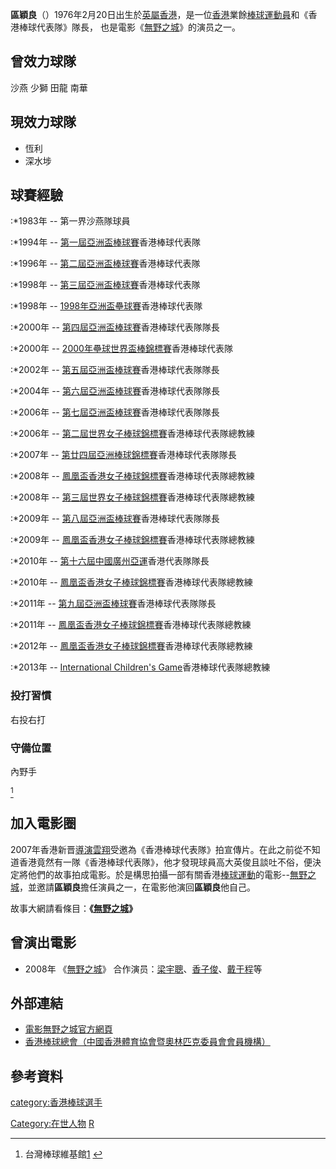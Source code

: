 {{藝人
| 类型 = 男演员
| 姓名 = 區穎良
| 別名 = 
| 原名 = 
| 出生日期 = {{birth_date_and _age|1976|2|20}}
| 出生地點 = {{HKG-1959}}
| 配偶 = 
}}
'''區穎良'''（{{bd|1976年||catIdx=''''''}}）1976年2月20日出生於[[英屬香港|英屬香港]]，是一位[[香港|香港]]業餘[[棒球|棒球]][[運動員|運動員]]和《香港棒球代表隊》隊長， 也是電影《[[無野之城|無野之城]]》的演员之一。

==曾效力球隊==
沙燕
少獅
田龍
南華

==現效力球隊==
*恆利
*深水埗

==球賽經驗==
:*1983年 -- 第一界沙燕隊球員
:*1994年 -- [[第一屆亞洲盃棒球賽|第一屆亞洲盃棒球賽]]香港棒球代表隊
:*1996年 -- [[第二屆亞洲盃棒球賽|第二屆亞洲盃棒球賽]]香港棒球代表隊
:*1998年 -- [[第三屆亞洲盃棒球賽|第三屆亞洲盃棒球賽]]香港棒球代表隊
:*1998年 -- [[1998年亞洲盃壘球賽|1998年亞洲盃壘球賽]]香港棒球代表隊
:*2000年 -- [[第四屆亞洲盃棒球賽|第四屆亞洲盃棒球賽]]香港棒球代表隊隊長
:*2000年 -- [[2000年壘球世界盃棒錦標賽|2000年壘球世界盃棒錦標賽]]香港棒球代表隊
:*2002年 -- [[第五屆亞洲盃棒球賽|第五屆亞洲盃棒球賽]]香港棒球代表隊隊長
:*2004年 -- [[第六屆亞洲盃棒球賽|第六屆亞洲盃棒球賽]]香港棒球代表隊隊長
:*2006年 -- [[第七屆亞洲盃棒球賽|第七屆亞洲盃棒球賽]]香港棒球代表隊隊長
:*2006年 -- [[第二屆世界女子棒球錦標賽|第二屆世界女子棒球錦標賽]]香港棒球代表隊總教練
:*2007年 -- [[第廿四屆亞洲棒球錦標賽|第廿四屆亞洲棒球錦標賽]]香港棒球代表隊隊長
:*2008年 -- [[鳳凰盃香港女子棒球錦標賽|鳳凰盃香港女子棒球錦標賽]]香港棒球代表隊總教練
:*2008年 -- [[第三屆世界女子棒球錦標賽|第三屆世界女子棒球錦標賽]]香港棒球代表隊總教練
:*2009年 -- [[第八屆亞洲盃棒球賽|第八屆亞洲盃棒球賽]]香港棒球代表隊隊長
:*2009年 -- [[鳳凰盃香港女子棒球錦標賽|鳳凰盃香港女子棒球錦標賽]]香港棒球代表隊總教練
:*2010年 -- [[第十六屆中國廣州亞運|第十六屆中國廣州亞運]]香港代表隊隊長
:*2010年 -- [[鳳凰盃香港女子棒球錦標賽|鳳凰盃香港女子棒球錦標賽]]香港棒球代表隊總教練
:*2011年 -- [[第九屆亞洲盃棒球賽|第九屆亞洲盃棒球賽]]香港棒球代表隊隊長
:*2011年 -- [[鳳凰盃香港女子棒球錦標賽|鳳凰盃香港女子棒球錦標賽]]香港棒球代表隊總教練
:*2012年 -- [[鳳凰盃香港女子棒球錦標賽|鳳凰盃香港女子棒球錦標賽]]香港棒球代表隊總教練
:*2013年 -- [[International_Children's_Game|International Children's Game]]香港棒球代表隊總教練

===投打習慣===
右投右打 

===守備位置===
內野手

<ref>台灣棒球維基館[http://twbsball.dils.tku.edu.tw/wiki/index.php/%E5%8D%80%E7%A9%8E%E8%89%AF] {{Wayback|url=http://twbsball.dils.tku.edu.tw/wiki/index.php/%E5%8D%80%E7%A9%8E%E8%89%AF |date=20090704130725 }}</ref>

==加入電影圈==
2007年香港新晋[[導演|導演]][[雲翔|雲翔]]受邀為《香港棒球代表隊》拍宣傳片。在此之前從不知道香港竟然有一隊《香港棒球代表隊》，他才發現球員高大英俊且談吐不俗，便決定將他們的故事拍成電影。於是構思拍攝一部有關香港[[棒球|棒球]][[運動|運動]]的電影--[[無野之城|無野之城]]，並邀請'''區穎良'''擔任演員之一，在電影他演回'''區穎良'''他自己。

故事大網請看條目：''' 《[[無野之城|無野之城]]》'''

==曾演出電影==
*2008年 《[[無野之城|無野之城]]》 合作演员：[[梁宇聰|梁宇聰]]、[[香子俊|香子俊]]、[[戴于程|戴于程]]等

==外部連結==
*[https://web.archive.org/web/20181209130120/http://www.citywithoutbaseball.com/ 電影無野之城官方網頁]
*[http://www.hkbaseball.org/ 香港棒球總會（中國香港體育協會暨奧林匹克委員會會員機構）]{{Wayback|url=http://www.hkbaseball.org/ |date=20090512153940 }}

==參考資料==
<div class="references-small">
<references />
</div>
[[category:香港棒球選手|category:香港棒球選手]]
[[Category:在世人物|Category:在世人物]]
[[Category:區姓|R]]
